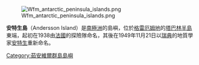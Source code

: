 {{coord|63.59|S|56.58|E|display=title}}
[[Image:Wfm_antarctic_peninsula_islands.png|thumb]]

'''安特生島'''（Andersson Island）是[[南極洲|南極洲]]的島嶼，位於[[格雷厄姆地|格雷厄姆地]]的[[塔巴林半島|塔巴林半島]]東端，起初在1938由[[法國|法國]]的探險隊命名，其後在1949年11月21日以[[瑞典|瑞典]]的地質學家[[安特生|安特生]]重新命名。

{{DEFAULTSORT:Andersson Island}}
[[Category:茹安維爾群島島嶼|Category:茹安維爾群島島嶼]]

{{JoinvilleIsland-geo-stub}}
